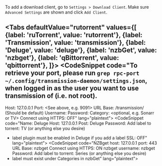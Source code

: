 
To add a download client, go to `Settings > Download Client`. Make sure `Advanced Settings` are shown and click `Add Client`.


<Tabs
  defaultValue="rutorrent"
  values={[
    {label: 'ruTorrent', value: 'rutorrent'},
    {label: 'Transmission', value: 'transmission'},
    {label: 'Deluge', value: 'deluge'},
    {label: 'nzbGet', value: 'nzbget'},
    {label: 'qBittorrent', value: 'qbittorrent'},
  ]}>
  <TabItem value="rutorrent"><CodeSnippet code="Name: rTorrent
rTorrent host: 127.0.0.1
Port: 443
URL Path: /rutorrent/plugins/httprpc/action.php
Use SSL: ON
Username: <your username>
Password: <your password>
Add label to torrent: TV (or anything else you desire)
Optional - Downloaded files location: <custom directory>" lang="plaintext"></CodeSnippet></TabItem>
  <TabItem value="transmission"><CodeSnippet code="To retrieve your port, please run `grep rpc-port ~/.config/transmission-daemon/settings.json`,
when logged in as the user you want to use transmission of (i.e. not root).
----------
Host: 127.0.0.1
Port: <See above, e.g. 9091>
URL Base: /transmission/ (Should be default)
Username: <your username>
Password: <your password>
Category: <optional, e.g. Sonarr or TV>
Connect using HTTPS: OFF" lang="plaintext"></CodeSnippet></TabItem>
  <TabItem value="deluge"><CodeSnippet code="Name: Deluge
Host: 127.0.0.1
Post: <deluge web port>
Deluge Password: <your password>
Add label to torrent: TV (or anything else you desire)
* label plugin must be enabled in Deluge if you add a label
SSL: OFF" lang="plaintext"></CodeSnippet></TabItem>
  <TabItem value="nzbget"><CodeSnippet code="NZBget host: 127.0.0.1
port: 443
URL Base: nzbget
Connect using HTTPS: ON
nzbget username: <your username>
nzbget Password: <your password>
Add label to torrent: Series (or anything else you desire)
* label must exist under Categories in nzbGet" lang="plaintext"></CodeSnippet></TabItem>
  <TabItem value="qbittorrent"><CodeSnippet code="Name: qBittorrent
Host: 127.0.0.1
Post: <qbittorrent web port>
Username: <your username>
Password: <your password>
Category: TV (or anything else you desire)
SSL: OFF" lang="plaintext"></CodeSnippet></TabItem>
</Tabs>
